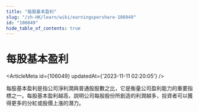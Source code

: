```yaml
---
title: "每股基本盈利"
slug: "/zh-HK/learn/wiki/earningspershare-106049"
id: "106049"
hide_table_of_contents: true
---
```



<Breadcrumbs current="每股基本盈利" />

# 每股基本盈利

<ArticleMeta id={106049} updatedAt={'2023-11-11 02:20:05'} />
<div className='border-solid border-b border-t-0 my-4 border-[var(--ifm-color-gray-300)]' />

每股基本盈利是指公司淨利潤與普通股股數之比，它是衡量公司盈利能力的重要指標之一。每股基本盈利越高，説明公司每股股份所創造的利潤越多，投資者可以獲得更多的分紅或股價上漲的潛力。

